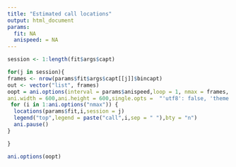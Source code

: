 ```yaml
---
title: "Estimated call locations"
output: html_document
params:
  fit: NA
  anispeed: = NA
---
```


```r

session <- 1:length(fit$args$capt)

```


```r

for(j in session){
frames <- nrow(params$fit$args$capt[[j]]$bincapt)
out <- vector("list", frames)
oopt = ani.options(interval = params$anispeed,loop = 1, nmax = frames,
ani.width = 600,ani.height = 600,single.opts =  "'utf8': false, 'theme': 'dark'")
 for (i in 1:ani.options("nmax")) {
  locations(params$fit,i,session = j)
  legend("top",legend = paste("call",i,sep = " "),bty = "n")
  ani.pause()
}

}

ani.options(oopt)

```